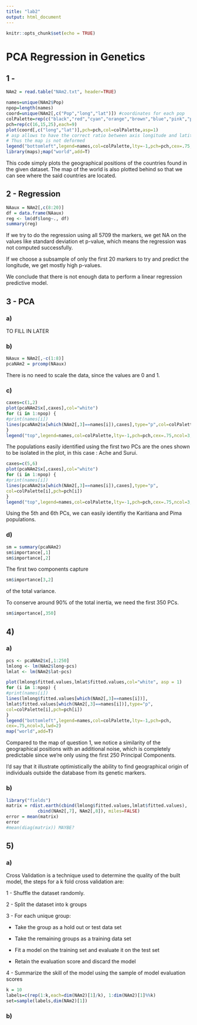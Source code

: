 ```yaml
---
title: "lab2"
output: html_document
---
```


```r
knitr::opts_chunk$set(echo = TRUE)
```

# PCA Regression in Genetics 

## 1 - 

```r
NAm2 = read.table("NAm2.txt", header=TRUE)
```

```r
names=unique(NAm2$Pop)
npop=length(names)
coord=unique(NAm2[,c("Pop","long","lat")]) #coordinates for each pop
colPalette=rep(c("black","red","cyan","orange","brown","blue","pink","purple","darkgreen"),3)
pch=rep(c(16,15,25),each=9)
plot(coord[,c("long","lat")],pch=pch,col=colPalette,asp=1)
# asp allows to have the correct ratio between axis longitude and latitude
# Thus the map is not deformed
legend("bottomleft",legend=names,col=colPalette,lty=-1,pch=pch,cex=.75, ncol=2,lwd=2)
library(maps);map("world",add=T)
```


This code simply plots the geographical positions of the countries found in the given dataset. The map of the world is also plotted behind so that we can see where the said countries are located.



## 2 - Regression
```r
NAaux = NAm2[,c(8:20)]
df = data.frame(NAaux)
reg <- lm(df$long~., df)
summary(reg)
```


If we try to do the regression using all 5709 the markers, we get NA on the values like standard deviation et p-value, which means the regression was not computed successfully.

If we choose a subsample of only the first 20 markers to try and predict the longitude, we get mostly high p-values.

We conclude that there is not enough data to perform a linear regression predictive model.




## 3 - PCA

### a)
TO FILL IN LATER


### b)

```r
NAaux = NAm2[,-c(1:8)]
pcaNAm2 = prcomp(NAaux)
```

There is no need to scale the data, since the values are 0 and 1.



### c)

```r
caxes=c(1,2)
plot(pcaNAm2$x[,caxes],col="white")
for (i in 1:npop) {
#print(names[i])
lines(pcaNAm2$x[which(NAm2[,3]==names[i]),caxes],type="p",col=colPalette[i],pch=pch[i])
}
legend("top",legend=names,col=colPalette,lty=-1,pch=pch,cex=.75,ncol=3,lwd=2)
```

The populations easily identified using the first two PCs are the ones shown to be isolated in the plot, in this case : Ache and Surui.

```r
caxes=c(5,6)
plot(pcaNAm2$x[,caxes],col="white")
for (i in 1:npop) {
#print(names[i])
lines(pcaNAm2$x[which(NAm2[,3]==names[i]),caxes],type="p",
col=colPalette[i],pch=pch[i])
}
legend("top",legend=names,col=colPalette,lty=-1,pch=pch,cex=.75,ncol=3,lwd=2)
```

Using the 5th and 6th PCs, we can easily identifiy the Karitiana and Pima populations.


### d)

```r
sm = summary(pcaNAm2)
sm$importance[,1]
sm$importance[,2]
```

The first two components capture 
```r
sm$importance[3,2]
```
of the total variance.



To conserve around 90% of the total inertia, we need the first 350 PCs.
```r
sm$importance[,350]
```



## 4)

### a)

```r
pcs <- pcaNAm2$x[,1:250]
lmlong <- lm(NAm2$long~pcs)
lmlat <- lm(NAm2$lat~pcs)
```

```r
plot(lmlong$fitted.values,lmlat$fitted.values,col="white", asp = 1)
for (i in 1:npop) {
#print(names[i])
lines(lmlong$fitted.values[which(NAm2[,3]==names[i])],
lmlat$fitted.values[which(NAm2[,3]==names[i])],type="p",
col=colPalette[i],pch=pch[i])
}
legend("bottomleft",legend=names,col=colPalette,lty=-1,pch=pch,
cex=.75,ncol=3,lwd=2)
map("world",add=T)
```


Compared to the map of question 1, we notice a similarity of the geographical positions with an additional noise, which is completely predictable since we're only using the first 250 Principal Components. 

I'd say that it illustrate optimistically the ability to find geographical origin of
individuals outside the database from its genetic markers.


### b)
```r
library("fields")
matrix = rdist.earth(cbind(lmlong$fitted.values,lmlat$fitted.values),
            cbind(NAm2[,7], NAm2[,8]), miles=FALSE)
error = mean(matrix)
error
#mean(diag(matrix)) MAYBE?
```


## 5)

### a)

Cross Validation is a technique used to determine the quality of the built model, the steps for a k fold cross validation are:

1 - Shuffle the dataset randomly.

2 - Split the dataset into k groups

3 - For each unique group:

   - Take the group as a hold out or test data set
      
   - Take the remaining groups as a training data set
      
   - Fit a model on the training set and evaluate it on the test set
      
   - Retain the evaluation score and discard the model
      
4 - Summarize the skill of the model using the sample of model evaluation scores



```r
k = 10
labels=c(rep(1:k,each=dim(NAm2)[1]/k), 1:dim(NAm2)[1]%%k)
set=sample(labels,dim(NAm2)[1])
```



### b)






















